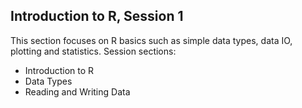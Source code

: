 ## Introduction to R, Session 1

This section focuses on R basics such as simple data types, data IO, plotting and statistics.
Session sections:

* Introduction to R
* Data Types
* Reading and Writing Data